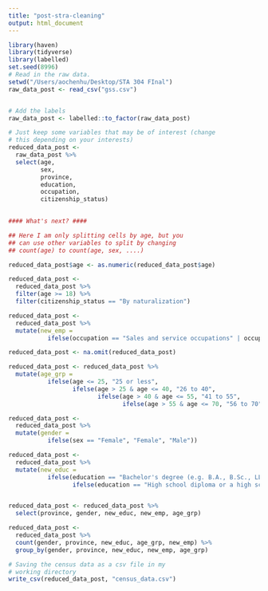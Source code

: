 ```yaml
---
title: "post-stra-cleaning"
output: html_document
---
```


```r
library(haven)
library(tidyverse)
library(labelled)
set.seed(8996)
# Read in the raw data.
setwd("/Users/aochenhu/Desktop/STA 304 FInal")
raw_data_post <- read_csv("gss.csv")


# Add the labels
raw_data_post <- labelled::to_factor(raw_data_post)

# Just keep some variables that may be of interest (change 
# this depending on your interests)
reduced_data_post <- 
  raw_data_post %>% 
  select(age,
         sex, 
         province, 
         education, 
         occupation,
         citizenship_status)
         

#### What's next? ####

## Here I am only splitting cells by age, but you 
## can use other variables to split by changing
## count(age) to count(age, sex, ....)

reduced_data_post$age <- as.numeric(reduced_data_post$age)

reduced_data_post <- 
  reduced_data_post %>% 
  filter(age >= 18) %>% 
  filter(citizenship_status == "By naturalization")

reduced_data_post <-
  reduced_data_post %>%
  mutate(new_emp = 
           ifelse(occupation == "Sales and service occupations" | occupation == "Trades, transport and equipment operators and related oc..." | occupation == "Business, finance, and administration occupations" | occupation == "Management occupations" | occupation == "Trades, transport and equipment operators and related oc..." | occupation == "Natural and applied sciences and related occupations" | occupation == "Occupations in education, law and social, community and ..." | occupation == "Natural resources, agriculture and related production oc..." | occupation == "Occupations in art, culture, recreation and sport" | occupation == "Health occupations" | occupation == "Occupations in manufacturing and utilities", "employed","unemployed"))

reduced_data_post <- na.omit(reduced_data_post)

reduced_data_post <- reduced_data_post %>% 
  mutate(age_grp = 
           ifelse(age <= 25, "25 or less",
                  ifelse(age > 25 & age <= 40, "26 to 40",
                         ifelse(age > 40 & age <= 55, "41 to 55",
                                ifelse(age > 55 & age <= 70, "56 to 70", "above 70")))))

reduced_data_post <-
  reduced_data_post %>% 
  mutate(gender = 
           ifelse(sex == "Female", "Female", "Male"))

reduced_data_post <-
  reduced_data_post %>%
  mutate(new_educ = 
           ifelse(education == "Bachelor's degree (e.g. B.A., B.Sc., LL.B.)" | education == "College, CEGEP or other non-university certificate or di...", "university degree",
                  ifelse(education == "High school diploma or a high school equivalency certificate", "high school graduate", "under high school")))


reduced_data_post <- reduced_data_post %>% 
  select(province, gender, new_educ, new_emp, age_grp)

reduced_data_post <- 
  reduced_data_post %>%
  count(gender, province, new_educ, age_grp, new_emp) %>%
  group_by(gender, province, new_educ, new_emp, age_grp) 

# Saving the census data as a csv file in my
# working directory
write_csv(reduced_data_post, "census_data.csv")
```

